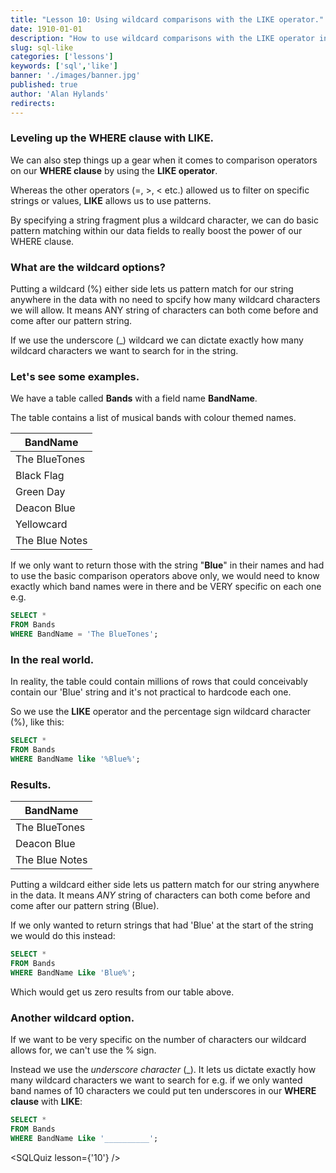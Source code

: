 ```yaml
---
title: "Lesson 10: Using wildcard comparisons with the LIKE operator."
date: 1910-01-01
description: "How to use wildcard comparisons with the LIKE operator in a SQL query."
slug: sql-like
categories: ['lessons']
keywords: ['sql','like']
banner: './images/banner.jpg'
published: true
author: 'Alan Hylands'
redirects:
---
```


### Leveling up the WHERE clause with LIKE.

We can also step things up a gear when it comes to comparison operators on our **WHERE clause** by using the **LIKE operator**.

Whereas the other operators (=, >, < etc.) allowed us to filter on specific strings or values, **LIKE** allows us to use patterns.

By specifying a string fragment plus a wildcard character, we can do basic pattern matching within our data fields to really boost the power of our WHERE clause.

### What are the wildcard options?

Putting a wildcard (%) either side lets us pattern match for our string anywhere in the data with no need to spcify how many wildcard characters we will allow. It means ANY string of characters can both come before and come after our pattern string.

If we use the underscore (_) wildcard we can dictate  exactly how many wildcard characters we want to search for in the string.

### Let's see some examples.

We have a table called **Bands** with a field name **BandName**.

The table contains a list of musical bands with colour themed names.

| BandName |
| - |
| The BlueTones |
| Black Flag |
| Green Day |
| Deacon Blue |
| Yellowcard |
| The Blue Notes |

If we only want to return those with the string "**Blue**" in their names and had to use the basic comparison operators above only, we would need to know exactly which band names were in there and be VERY specific on each one e.g.

```sql
SELECT * 
FROM Bands
WHERE BandName = 'The BlueTones';
```
### In the real world.

In reality, the table could contain millions of rows that could conceivably contain our 'Blue' string and it's not practical to hardcode each one.

So we use the **LIKE** operator and the percentage sign wildcard character (%), like this:

```sql
SELECT * 
FROM Bands
WHERE BandName like '%Blue%';
```

### Results.
| BandName |
| - |
| The BlueTones |
| Deacon Blue |
| The Blue Notes |

Putting a wildcard either side lets us pattern match for our string anywhere in the data. It means *ANY* string of characters can both come before and come after our pattern string (Blue).

If we only wanted to return strings that had 'Blue' at the start of the string we would do this instead:

```sql
SELECT * 
FROM Bands
WHERE BandName Like 'Blue%';
```

Which would get us zero results from our table above.

### Another wildcard option.

If we want to be very specific on the number of characters our wildcard allows for, we can't use the % sign.

Instead we use the *underscore character* (_). It lets us dictate exactly how many wildcard characters we want to search for e.g. if we only wanted band names of 10 characters we could put ten underscores in our **WHERE clause** with **LIKE**:

```sql
SELECT * 
FROM Bands
WHERE BandName Like '__________';
```

<SQLQuiz lesson={'10'} /> 